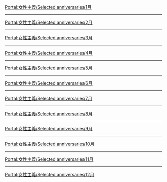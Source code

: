 {{Portal:女性主義/box-header|当年今月|Portal:女性主義/Selected_anniversaries|}}

[[Portal:女性主義/Selected_anniversaries/1月|Portal:女性主義/Selected anniversaries/1月]]
{{Portal:女性主義/Selected anniversaries/1月}}
----
[[Portal:女性主義/Selected_anniversaries/2月|Portal:女性主義/Selected anniversaries/2月]]
{{Portal:女性主義/Selected anniversaries/2月}}
----
[[Portal:女性主義/Selected_anniversaries/3月|Portal:女性主義/Selected anniversaries/3月]]
{{Portal:女性主義/Selected anniversaries/3月}}
----
[[Portal:女性主義/Selected_anniversaries/4月|Portal:女性主義/Selected anniversaries/4月]]
{{Portal:女性主義/Selected anniversaries/4月}}
----
[[Portal:女性主義/Selected_anniversaries/5月|Portal:女性主義/Selected anniversaries/5月]]
{{Portal:女性主義/Selected anniversaries/5月}}
----
[[Portal:女性主義/Selected_anniversaries/6月|Portal:女性主義/Selected anniversaries/6月]]
{{Portal:女性主義/Selected anniversaries/6月}}
----
[[Portal:女性主義/Selected_anniversaries/7月|Portal:女性主義/Selected anniversaries/7月]]
{{Portal:女性主義/Selected anniversaries/7月}}
----
[[Portal:女性主義/Selected_anniversaries/8月|Portal:女性主義/Selected anniversaries/8月]]
{{Portal:女性主義/Selected anniversaries/8月}}
----
[[Portal:女性主義/Selected_anniversaries/9月|Portal:女性主義/Selected anniversaries/9月]]
{{Portal:女性主義/Selected anniversaries/9月}}
----
[[Portal:女性主義/Selected_anniversaries/10月|Portal:女性主義/Selected anniversaries/10月]]
{{Portal:女性主義/Selected anniversaries/10月}}
----
[[Portal:女性主義/Selected_anniversaries/11月|Portal:女性主義/Selected anniversaries/11月]]
{{Portal:女性主義/Selected anniversaries/11月}}
----
[[Portal:女性主義/Selected_anniversaries/12月|Portal:女性主義/Selected anniversaries/12月]]
{{Portal:女性主義/Selected anniversaries/12月}}

{{Portal:女性主義/box-footer|}}

[[Category:女性主義主題|{{SUBPAGENAME}}]]